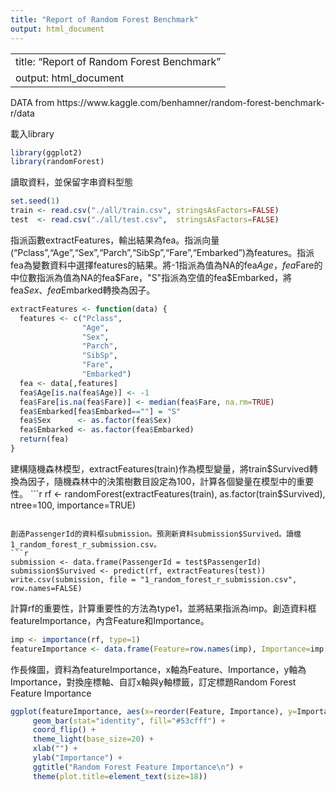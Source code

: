 ```yaml
---
title: "Report of Random Forest Benchmark"
output: html_document
---
```

---
title: "Report of Random Forest Benchmark"
output: html_document
---

DATA from https://www.kaggle.com/benhamner/random-forest-benchmark-r/data

載入library
```r
library(ggplot2)
library(randomForest)
```

讀取資料，並保留字串資料型態
```r
set.seed(1)
train <- read.csv("./all/train.csv", stringsAsFactors=FALSE)
test  <- read.csv("./all/test.csv",  stringsAsFactors=FALSE)
```

指派函數extractFeatures，輸出結果為fea。指派向量("Pclass","Age","Sex","Parch","SibSp","Fare","Embarked")為features。指派fea為變數資料中選擇features的結果。將-1指派為值為NA的fea$Age，fea$Fare的中位數指派為值為NA的fea$Fare，"S"指派為空值的fea$Embarked，將fea$Sex、fea$Embarked轉換為因子。
```r
extractFeatures <- function(data) {
  features <- c("Pclass",
                "Age",
                "Sex",
                "Parch",
                "SibSp",
                "Fare",
                "Embarked")
  fea <- data[,features]
  fea$Age[is.na(fea$Age)] <- -1
  fea$Fare[is.na(fea$Fare)] <- median(fea$Fare, na.rm=TRUE)
  fea$Embarked[fea$Embarked==""] = "S"
  fea$Sex      <- as.factor(fea$Sex)
  fea$Embarked <- as.factor(fea$Embarked)
  return(fea)
}
```

建構隨機森林模型，extractFeatures(train)作為模型變量，將train$Survived轉換為因子，隨機森林中的決策樹數目設定為100，計算各個變量在模型中的重要性。
```r
rf <- randomForest(extractFeatures(train), as.factor(train$Survived), ntree=100, importance=TRUE)
```

創造PassengerId的資料框submission。預測新資料submission$Survived。讀檔1_random_forest_r_submission.csv。
```r
submission <- data.frame(PassengerId = test$PassengerId)
submission$Survived <- predict(rf, extractFeatures(test))
write.csv(submission, file = "1_random_forest_r_submission.csv", row.names=FALSE)
```

計算rf的重要性，計算重要性的方法為type1，並將結果指派為imp。創造資料框featureImportance，內含Feature和Importance。
```r
imp <- importance(rf, type=1)
featureImportance <- data.frame(Feature=row.names(imp), Importance=imp[,1])
```

作長條圖，資料為featureImportance，x軸為Feature、Importance，y軸為Importance，對換座標軸、自訂x軸與y軸標籤，訂定標題Random Forest Feature Importance
```r
ggplot(featureImportance, aes(x=reorder(Feature, Importance), y=Importance)) +
     geom_bar(stat="identity", fill="#53cfff") +
     coord_flip() + 
     theme_light(base_size=20) +
     xlab("") +
     ylab("Importance") + 
     ggtitle("Random Forest Feature Importance\n") +
     theme(plot.title=element_text(size=18))

```
